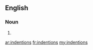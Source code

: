 ==English==

===Noun===
{{head|en}}

# {{plural of|indention}}

[[ar:indentions]]
[[fr:indentions]]
[[my:indentions]]